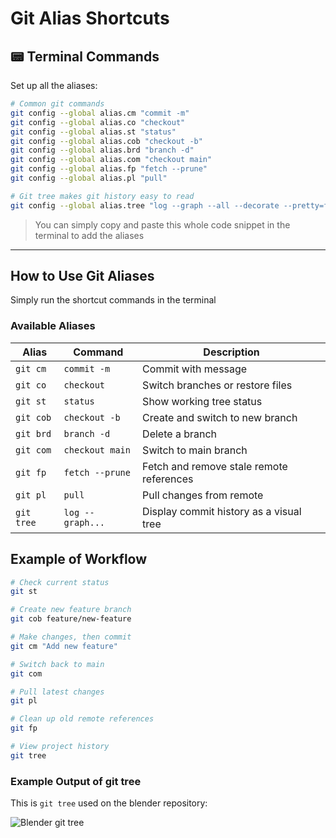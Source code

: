 # Git Alias Shortcuts

## 📟 Terminal Commands
Set up all the aliases:

```sh
# Common git commands
git config --global alias.cm "commit -m"
git config --global alias.co "checkout"
git config --global alias.st "status"
git config --global alias.cob "checkout -b"
git config --global alias.brd "branch -d"
git config --global alias.com "checkout main"
git config --global alias.fp "fetch --prune"
git config --global alias.pl "pull"

# Git tree makes git history easy to read
git config --global alias.tree "log --graph --all --decorate --pretty=format:'%C(yellow)%h%Creset - %Cgreen%ad%Creset %C(blue)[%an]%Creset %C(auto)%d%Creset %s' --date=short"
```
> You can simply copy and paste this whole code snippet in the terminal to add the aliases

----

## How to Use Git Aliases
Simply run the shortcut commands in the terminal

### Available Aliases

| Alias | Command | Description |
|-------|---------|-------------|
| `git cm` | `commit -m` | Commit with message |
| `git co` | `checkout` | Switch branches or restore files |
| `git st` | `status` | Show working tree status |
| `git cob` | `checkout -b` | Create and switch to new branch |
| `git brd` | `branch -d` | Delete a branch |
| `git com` | `checkout main` | Switch to main branch |
| `git fp` | `fetch --prune` | Fetch and remove stale remote references |
| `git pl` | `pull` | Pull changes from remote |
| `git tree` | `log --graph...` | Display commit history as a visual tree |

## Example of Workflow

```sh
# Check current status
git st

# Create new feature branch
git cob feature/new-feature

# Make changes, then commit
git cm "Add new feature"

# Switch back to main
git com

# Pull latest changes
git pl

# Clean up old remote references
git fp

# View project history
git tree
```

### Example Output of git tree
This is `git tree` used on the blender repository:

![Blender git tree](./assets/blender-git-tree.png)